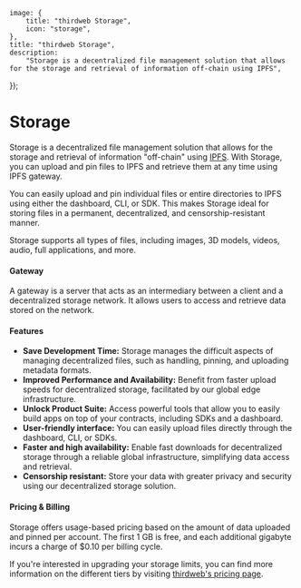 
	image: {
		title: "thirdweb Storage",
		icon: "storage",
	},
	title: "thirdweb Storage",
	description:
		"Storage is a decentralized file management solution that allows for the storage and retrieval of information off-chain using IPFS",
});

# Storage

Storage is a decentralized file management solution that allows for the storage and retrieval of information "off-chain" using [IPFS](/glossary/ipfs). With Storage, you can upload and pin files to IPFS and retrieve them at any time using IPFS gateway.

You can easily upload and pin individual files or entire directories to IPFS using either the dashboard, CLI, or SDK. This makes Storage ideal for storing files in a permanent, decentralized, and censorship-resistant manner.

Storage supports all types of files, including images, 3D models, videos, audio, full applications, and more.

#### Gateway

A gateway is a server that acts as an intermediary between a client and a decentralized storage network. It allows users to access and retrieve data stored on the network.

#### Features

- **Save Development Time:** Storage manages the difficult aspects of managing decentralized files, such as handling, pinning, and uploading metadata formats.
- **Improved Performance and Availability:** Benefit from faster upload speeds for decentralized storage, facilitated by our global edge infrastructure.
- **Unlock Product Suite:** Access powerful tools that allow you to easily build apps on top of your contracts, including SDKs and a dashboard.
- **User-friendly interface:** You can easily upload files directly through the dashboard, CLI, or SDKs.
- **Faster and high availability:** Enable fast downloads for decentralized storage through a reliable global infrastructure, simplifying data access and retrieval.
- **Censorship resistant:** Store your data with greater privacy and security using our decentralized storage solution.

#### Pricing & Billing

Storage offers usage-based pricing based on the amount of data uploaded and pinned per account. The first 1 GB is free, and each additional gigabyte incurs a charge of $0.10 per billing cycle.

If you're interested in upgrading your storage limits, you can find more information on the different tiers by visiting [thirdweb's pricing page](https://thirdweb.com/pricing).
